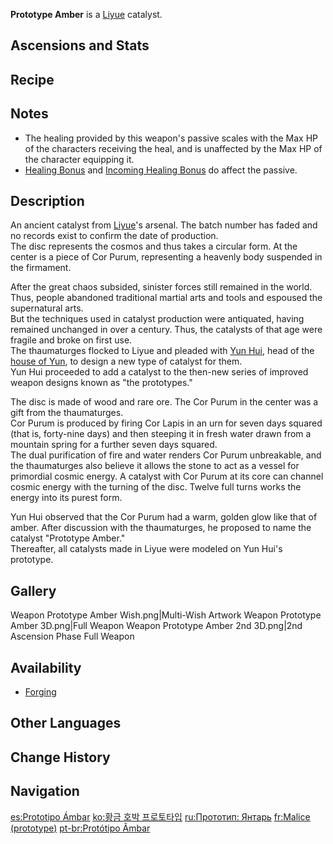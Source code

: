 {{Weapon Infobox
|id             = 14406
|image          = <gallery>
Weapon Prototype Amber.png|Base
Weapon Prototype Amber 2nd.png|2nd Ascension
</gallery>
|type           = Catalyst
|releaseDate    = 2020-09-28
|rarity         = 4
|base_atk       = 42
|2nd_stat_type  = HP
|2nd_stat       = 9%
|passive        = Gilding
|effect         = Using an Elemental Burst regenerates (var1) Energy every 2s for 6s. All party members will regenerate (var1)% HP every 2s for this duration.
|eff_rank1_var1 = 4
|eff_rank2_var1 = 4.5
|eff_rank3_var1 = 5
|eff_rank4_var1 = 5.5
|eff_rank5_var1 = 6
|obtain         = Forging
|series         = Prototype
|eff_att1       = Healing
|eff_att2       = Party
|eff_att3       = Energy Generation
}}
{{Description|A dully gilded catalyst secretly guarded in the [[Blackcliff Forge]]. It seems to glow with the very light from the sky.}}
'''Prototype Amber'''{{Lang|zh=试作金珀}} is a [[Liyue]] catalyst.

==Ascensions and Stats==
{{Weapon Ascensions and Stats
|ascendMat1 = Mist Veiled Lead Elixir
|ascendMat2 = Mist Veiled Mercury Elixir
|ascendMat3 = Mist Veiled Gold Elixir
|ascendMat4 = Mist Veiled Primo Elixir
|bossMat1   = Mist Grass Pollen
|bossMat2   = Mist Grass
|bossMat3   = Mist Grass Wick
|commonMat1 = Firm Arrowhead
|commonMat2 = Sharp Arrowhead
|commonMat3 = Weathered Arrowhead
}}

==Recipe==
{{Recipe
|type = Forging
|Northlander Catalyst Billet = 1
|Crystal Chunk = 50
|White Iron Chunk = 50
|Mora = 500
|time = 10s
|sort = Northlander Catalyst Billet,Crystal Chunk,White Iron Chunk,Mora
}}

==Notes==
* The healing provided by this weapon's passive scales with the Max HP of the characters receiving the heal, and is unaffected by the Max HP of the character equipping it.
* [[Healing Bonus]] and [[Incoming Healing Bonus]] do affect the passive.

==Description==
An ancient catalyst from [[Liyue]]'s arsenal. The batch number has faded and no records exist to confirm the date of production.<br />
The disc represents the cosmos and thus takes a circular form. At the center is a piece of Cor Purum, representing a heavenly body suspended in the firmament.

After the great chaos subsided, sinister forces still remained in the world. Thus, people abandoned traditional martial arts and tools and espoused the supernatural arts.<br />
But the techniques used in catalyst production were antiquated, having remained unchanged in over a century. Thus, the catalysts of that age were fragile and broke on first use.<br />
The thaumaturges flocked to Liyue and pleaded with [[Yun Hui]], head of the [[Yun Family|house of Yun]], to design a new type of catalyst for them.<br />
Yun Hui proceeded to add a catalyst to the then-new series of improved weapon designs known as "the prototypes."

The disc is made of wood and rare ore. The Cor Purum in the center was a gift from the thaumaturges.<br />
Cor Purum is produced by firing Cor Lapis in an urn for seven days squared (that is, forty-nine days) and then steeping it in fresh water drawn from a mountain spring for a further seven days squared.<br />
The dual purification of fire and water renders Cor Purum unbreakable, and the thaumaturges also believe it allows the stone to act as a vessel for primordial cosmic energy. A catalyst with Cor Purum at its core can channel cosmic energy with the turning of the disc. Twelve full turns works the energy into its purest form.

Yun Hui observed that the Cor Purum had a warm, golden glow like that of amber. After discussion with the thaumaturges, he proposed to name the catalyst "Prototype Amber."<br />
Thereafter, all catalysts made in Liyue were modeled on Yun Hui's prototype.

==Gallery==
<gallery hideaddbutton="true" captionalign="center">
Weapon Prototype Amber Wish.png|Multi-Wish Artwork
Weapon Prototype Amber 3D.png|Full Weapon
Weapon Prototype Amber 2nd 3D.png|2nd Ascension Phase Full Weapon
</gallery>

==Availability==
*[[Forging]]

==Other Languages==
{{Other Languages
|en      = Prototype Amber
|zhs     = 试作金珀
|zhs_rm  = Shìzuò Jīnpò
|zht     = 試作金珀
|zht_rm  = Shìzuò Jīnpò
|zh_tl   = Prototype Golden Amber
|ja      = 金珀・試作
|ja_rm   = Kinhaku Shisaku
|ja_tl   = Golden Amber: Prototype
|ko      = 황금 호박 프로토타입
|ko_rm   = Hwanggeum Hobak Peurotota'ip
|ko_tl   = Golden Amber Prototype
|es      = Prototipo Ámbar
|es_tl   = Prototype Amber
|fr      = Malice (prototype)
|fr_tl   = Malice (Prototype)
|ru      = Прототип: Янтарь
|ru_tl   = Prototype: Amber
|th      = Prototype Amber
|vi      = Mẫu Kim Phách
|vi_tl   = Prototype Amber
|de      = Bernstein-Prototyp
|de_tl   = Amber Prototype
|id      = Prototype Amber
|pt      = Protótipo Âmbar
|pt_tl   = Prototype Amber
}}

==Change History==
{{Change History|1.0}}

== Navigation==
{{Weapons by Series Navbox|series=Prototype}}
{{Weapon Navbox|type=Catalysts}}

[[es:Prototipo Ámbar]]
[[ko:황금 호박 프로토타입]]
[[ru:Прототип: Янтарь]]
[[fr:Malice (prototype)]]
[[pt-br:Protótipo Âmbar]]
